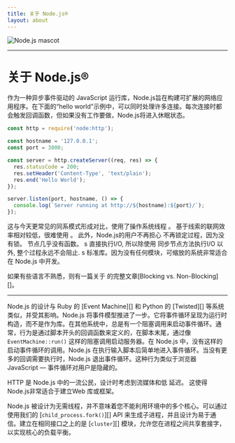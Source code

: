 ```yaml
---
title: 关于 Node.js®️
layout: about
---
```


<div className="my-4 flex items-center justify-center">
  <img alt="Node.js mascot" src="/static/images/node-mascot.svg" className="w-[100px]" />
</div>

***

# 关于 Node.js®️

作为一种异步事件驱动的 JavaScript 运行库，Node.js旨在构建可扩展的网络应用程序。在下面的“hello world”示例中，可以同时处理许多连接。每次连接时都会触发回调函数，但如果没有工作要做，Node.js将进入休眠状态。

```js
const http = require('node:http');

const hostname = '127.0.0.1';
const port = 3000;

const server = http.createServer((req, res) => {
  res.statusCode = 200;
  res.setHeader('Content-Type', 'text/plain');
  res.end('Hello World');
});

server.listen(port, hostname, () => {
  console.log(`Server running at http://${hostname}:${port}/`);
});
```

这与今天更常见的同系模式形成对比，使用了操作系统线程
。 基于线索的联网效率相对较低，很难使用
。 此外，Node.js的用户不再担心
不再锁定过程，因为没有锁。
节点几乎没有函数。 s 直接执行I/O, 所以除使用
同步节点方法执行I/O 以外, 整个过程永远不会阻止. s 标准库。因为没有任何模块，可缩放的系统非常适合
在 Node.js 中开发。

如果有些语言不熟悉，则有一篇关于
的完整文章\[Blocking vs. Non-Blocking]\[]。

***

Node.js 的设计与 Ruby 的 \[Event Machine]\[] 和 Python 的 \[Twisted]\[] 等系统类似，并受其影响。Node.js 将事件模型推进了一步。它将事件循环呈现为运行时构造，而不是作为库。在其他系统中，总是有一个阻塞调用来启动事件循环。通常，行为是通过脚本开头的回调函数来定义的，在脚本末尾，通过像 `EventMachine::run()` 这样的阻塞调用启动服务器。在 Node.js 中，没有这样的启动事件循环的调用。Node.js 在执行输入脚本后简单地进入事件循环。当没有更多的回调需要执行时，Node.js 退出事件循环。这种行为类似于浏览器 JavaScript — 事件循环对用户是隐藏的。

HTTP 是 Node.js 中的一流公民，设计时考虑到流媒体和低
延迟。 这使得Node.js非常适合于建立Web
库或框架。

Node.js 被设计为无需线程，并不意味着您不能利用环境中的多个核心。可以通过使用我们的 \[`child_process.fork()`]\[] API 来生成子进程，并且设计为易于通信。建立在相同接口之上的是 \[`cluster`]\[] 模块，允许您在进程之间共享套接字，以实现核心的负载平衡。

[封禁与非封禁]: </learn/asynchronous-work/overview of blocking-vs-non-blocking>

[`child_process.fork()`]: https://nodejs.org/api/child_process.html

[`cluster`]: https://nodejs.org/api/cluster.html

[事件机]: https://github.com/eventmachine/eventmobile

[已扭曲的]: https://twittedmatrix.com/trac/
